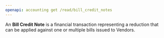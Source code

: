 ```yaml
---
openapi: accounting get /read/bill_credit_notes
---
```


An **Bill Credit Note** is a financial transaction representing a reduction that can be applied against one or multiple bills issued to Vendors.
